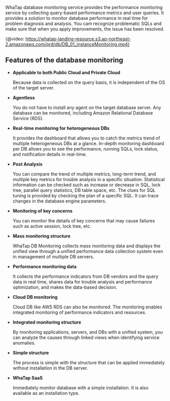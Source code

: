 WhaTap database monitoring service provides the performance monitoring service by collecting query-based performance metrics and user queries. It provides a solution to monitor database performance in real time for problem diagnosis and analysis. You cam recognize problematic SQLs and make sure that when you apply improvements, the issue has been resolved.

{@video: https://whatap-landing-resource.s3.ap-northeast-2.amazonaws.com/prd/db/DB_01_instanceMonitoring.mp4}

## Features of the database monitoring

-   **Applicable to both Public Cloud and Private Cloud**

    Because data is collected on the query basis, it is independent of the OS of the target server.

-   **Agentless**

    You do not have to install any agent on the target database server. Any database can be monitored, including Amazon Relational Database Service (RDS).

-   **Real-time monitoring for heterogeneous DBs**

    It provides the dashboard that allows you to catch the metrics trend of multiple heterogeneous DBs at a glance. In-depth monitoring dashboard per DB allows you to see the performance, running SQLs, lock status, and notification details in real-time.

-   **Post Analysis**

    You can compare the trend of multiple metrics, long-term trend, and multiple key metrics for trouble analysis in a specific situation. Statistical information can be checked such as increase or decrease in SQL, lock tree, parallel query statistics, DB table space, etc. The clues for SQL tuning is provided by checking the plan of a specific SQL. It can trace changes in the database engine parameters.

-   **Monitoring of key concerns**

    You can monitor the details of key concerns that may cause failures such as active session, lock tree, etc.

-   **Mass monitoring structure**

    WhaTap DB Monitoring collects mass monitoring data and displays the unified view through a unified performance data collection system even in management of multiple DB servers.

-   **Performance monitoring data**

    It collects the performance indicators from DB vendors and the query data in real time, shares data for trouble analysis and performance optimization, and makes the data-based decision.

-   **Cloud DB monitoring**

    Cloud DB like AWS RDS can also be monitored. The monitoring enables integrated monitoring of performance indicators and resources.

-   **Integrated monitoring structure**

    By monitoring applications, servers, and DBs with a unified system, you can analyze the causes through linked views when identifying service anomalies.

-   **Simple structure**

    The process is simple with the structure that can be applied immediately without installation in the DB server.

-   **WhaTap SaaS**

    Immediately monitor database with a simple installation. It is also available as an installation type.
